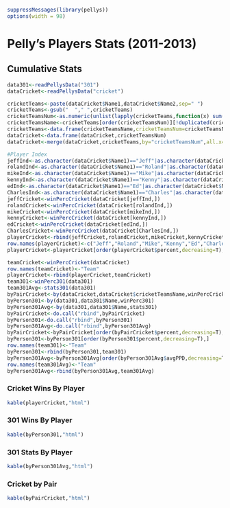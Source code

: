 ```r
suppressMessages(library(pellys))
options(width = 98)
```
# Pelly's Players Stats (2011-2013)


## Cumulative Stats

```r
data301<-readPellysData("301")
dataCricket<-readPellysData("cricket")
```
```r
cricketTeams<-paste(dataCricket$Name1,dataCricket$Name2,sep=" ")
cricketTeams<-gsub("  "," ",cricketTeams)
cricketTeamsNum<-as.numeric(unlist(lapply(cricketTeams,function(x) sum(strtoi(charToRaw(x),base=16)))))
cricketTeamsName<-cricketTeams[order(cricketTeamsNum)][!duplicated(cricketTeamsNum[order(cricketTeamsNum)])]
cricketTeams<-data.frame(cricketTeamsName,cricketTeamsNum=cricketTeamsNum[order(cricketTeamsNum)][!duplicated(cricketTeamsNum[order(cricketTeamsNum)])])
dataCricket<-data.frame(dataCricket,cricketTeamsNum)
dataCricket<-merge(dataCricket,cricketTeams,by="cricketTeamsNum",all.x=T)
```
```r
#Player Index
jeffInd<-as.character(dataCricket$Name1)=="Jeff"|as.character(dataCricket$Name2)=="Jeff"
rolandInd<-as.character(dataCricket$Name1)=="Roland"|as.character(dataCricket$Name2)=="Roland"
mikeInd<-as.character(dataCricket$Name1)=="Mike"|as.character(dataCricket$Name2)=="Mike"
kennyInd<-as.character(dataCricket$Name1)=="Kenny"|as.character(dataCricket$Name2)=="Kenny"
edInd<-as.character(dataCricket$Name1)=="Ed"|as.character(dataCricket$Name2)=="Ed"
CharlesInd<-as.character(dataCricket$Name1)=="Charles"|as.character(dataCricket$Name2)=="Charles"
jeffCricket<-winPercCricket(dataCricket[jeffInd,])
rolandCricket<-winPercCricket(dataCricket[rolandInd,])
mikeCricket<-winPercCricket(dataCricket[mikeInd,])
kennyCricket<-winPercCricket(dataCricket[kennyInd,])
edCricket<-winPercCricket(dataCricket[edInd,])
CharlesCricket<-winPercCricket(dataCricket[CharlesInd,])
playerCricket<-rbind(jeffCricket,rolandCricket,mikeCricket,kennyCricket,edCricket,CharlesCricket)
row.names(playerCricket)<-c("Jeff","Roland","Mike","Kenny","Ed","Charles")
playerCricket<-playerCricket[order(playerCricket$percent,decreasing=T),]
```
```r
teamCricket<-winPercCricket(dataCricket)
row.names(teamCricket)<-"Team"
playerCricket<-rbind(playerCricket,teamCricket)
team301<-winPerc301(data301)
team301Avg<-stats301(data301)
byPairCricket<-by(dataCricket,dataCricket$cricketTeamsName,winPercCricket)
byPerson301<-by(data301,data301$Name,winPerc301)
byPerson301Avg<-by(data301,data301$Name,stats301)
byPairCricket<-do.call("rbind",byPairCricket)
byPerson301<-do.call("rbind",byPerson301)
byPerson301Avg<-do.call("rbind",byPerson301Avg)
byPairCricket<-byPairCricket[order(byPairCricket$percent,decreasing=T),]
byPerson301<-byPerson301[order(byPerson301$percent,decreasing=T),]
row.names(team301)<-"Team"
byPerson301<-rbind(byPerson301,team301)
byPerson301Avg<-byPerson301Avg[order(byPerson301Avg$avgPPD,decreasing=T),]
row.names(team301Avg)<-"Team"
byPerson301Avg<-rbind(byPerson301Avg,team301Avg)
```

### Cricket Wins By Player
```r
kable(playerCricket,"html")
```

### 301 Wins By Player
```r
kable(byPerson301,"html")
```

### 301 Stats By Player
```r
kable(byPerson301Avg,"html")
```

### Cricket by Pair
```r
kable(byPairCricket,"html")
```
